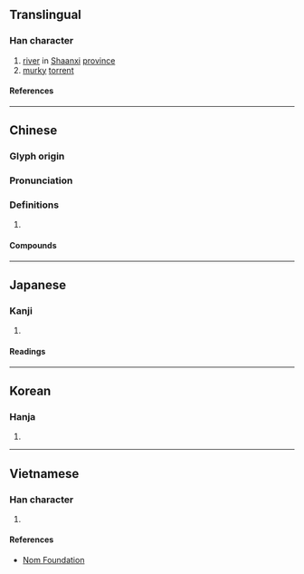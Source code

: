 {{character info/new}}
==Translingual==

===Han character===
{{Han char|rn=85|rad=水|as=07|sn=10|four=32127|canj=EUON|ids=⿰氵岑}}

# [[river]] in [[Shaanxi]] [[province]]
# [[murky]] [[torrent]]

====References====
{{Han ref|kx=0627.030|dkj=17542|dj=1029.070|hdz=31625.020|uh=6D94}}

----

==Chinese==
{{zh-forms}}

===Glyph origin===
{{Han etym}}

===Pronunciation===
{{zh-pron
|m=cén
|c=sam4
|mn=chhâm
|mc=y
|oc=y
|cat=
}}

===Definitions===
{{zh-hanzi}}

# {{rfdef|zh}}

====Compounds====
{{zh-der|大汗涔涔|涔涔|涔蹄|涔旱|汗涔涔|淚涔涔}}

----

==Japanese==

===Kanji===
{{ja-kanji|grade=|rs=水07}}

# {{rfdef|ja|sort=水07}}

====Readings====
{{ja-readings
|on=さん, ざん, しん
|kun=ひたす
}}

----

==Korean==

===Hanja===
{{ko-hanja|잠}}

# {{rfdef|ko|sort=水07}}

----

==Vietnamese==

===Han character===
{{vi-readings|rs=水07|reading=sầm}}

# {{rfdef|vi|sort=水07}}

====References====
* [http://nomfoundation.org/common/nom_details.php?codepoint=6d94 Nom Foundation]